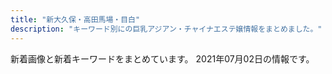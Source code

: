 ```yaml
---
title: "新大久保・高田馬場・目白"
description: "キーワード別にの巨乳アジアン・チャイナエステ嬢情報をまとめました。"
---
```


新着画像と新着キーワードをまとめています。
2021年07月02日の情報です。

<DmmAffiliateIns />
<KeywordTable
  shops={
    [
    {
        "station": "JR\u9ad8\u7530\u99ac\u5834\u99c5\u65e9\u7a32\u7530\u53e3",
        "keywords": {
            "83": 3,
            "C": 18,
            "86": 3
        },
        "url": "http://familiar.ests.jp/",
        "name": "\u99ac\u5834one",
        "img_links": [
            "http://familiar.ests.jp/images/s_staff.png",
            "http://familiar.ests.jp/images/staff_bj4s.png",
            "http://familiar.ests.jp/images/s_service.png",
            "http://familiar.ests.jp/images/info.png",
            "http://familiar.ests.jp/images/s_link.png",
            "http://familiar.ests.jp/photos/sites/33/2020/10/2020101409554799.jpg",
            "http://familiar.ests.jp/photos/sites/33/2019/07/2019073009094778.jpg",
            "http://familiar.ests.jp/images/staff_bj1s.png",
            "http://familiar.ests.jp/images/news.png",
            "http://familiar.ests.jp/photos/sites/33/2019/09/2019092718570723.jpg",
            "http://familiar.ests.jp/images/service.jpg",
            "http://familiar.ests.jp/photos/sites/33/2020/10/2020101901153954.jpg",
            "http://familiar.ests.jp/photos/sites/33/2019/09/2019092318545965.jpg",
            "http://familiar.ests.jp/images/top.jpg",
            "http://familiar.ests.jp/images/nei_bj1.png",
            "http://familiar.ests.jp/images/bian.jpg",
            "http://familiar.ests.jp/photos/sites/33/2019/09/2019092718554568.jpg",
            "http://familiar.ests.jp/images/mobile.jpg",
            "http://familiar.ests.jp/images/acc.png"
        ]
    },
    {
        "keywords": {
            "C": 4
        },
        "img_links": [
            "http://www.enchuen.com/images/top_slider6.jpg",
            "http://www.enchuen.com/images/ins_header.png",
            "http://www.enchuen.com/images/img_service02.png",
            "http://www.enchuen.com/images/interior04.jpg",
            "http://www.enchuen.com/images/therapist_yona_s.jpg",
            "http://www.enchuen.com/images/btn_gnavi02_no.png",
            "http://www.enchuen.com/images/img_service01.png",
            "http://www.enchuen.com/images/interior03.jpg",
            "http://www.enchuen.com/images/therapist_noa_s.jpg",
            "http://www.enchuen.com/images/icon_chi.png",
            "http://www.enchuen.com/images/top_slider1.jpg",
            "http://www.enchuen.com/images/top_slider3.jpg",
            "http://www.enchuen.com/images/h2_linkban.png",
            "http://www.enchuen.com/images/top_slider5.jpg",
            "http://www.enchuen.com/images/btn_gnavi01_no.png",
            "http://www.enchuen.com/images/tel_header.png",
            "http://www.enchuen.com/images/h2_servicecontents.png",
            "http://www.enchuen.com/images/btn_gnavi03_no.png",
            "http://www.enchuen.com/images/therapist_noa.jpg",
            "http://www.enchuen.com/images/h2_information.png",
            "http://www.enchuen.com/images/ins_footer.png",
            "http://www.enchuen.com/images/tw_footer.png",
            "http://www.enchuen.com/images/h2_twitter.png",
            "http://www.enchuen.com/images/interior01_s.jpg",
            "http://www.enchuen.com/images/btn_gnavi04_no.png",
            "http://www.enchuen.com/images/top_slider2.jpg",
            "http://www.enchuen.com/images/h2_alltherapist.png",
            "http://www.enchuen.com/images/btn_gnavi05_no.png",
            "http://www.enchuen.com/images/h2_alliancegide2.png",
            "http://www.enchuen.com/images/btn_gnavi06_no.png",
            "http://www.enchuen.com/images/img_slider02.png",
            "http://www.enchuen.com/images/img_slider03.png",
            "http://www.enchuen.com/images/img_service03.png",
            "http://www.enchuen.com/images/h2_alliancegide.png",
            "http://www.enchuen.com/images/img_service05.png",
            "http://www.enchuen.com/images/mail_header.png",
            "http://www.enchuen.com/images/a_qa.png",
            "http://www.enchuen.com/images/interior04_s.jpg",
            "http://www.enchuen.com/images/img_service07.png",
            "http://www.enchuen.com/images/img_comimgsoon.jpg",
            "http://www.enchuen.com/images/img_slider01.png",
            "http://www.enchuen.com/images/q_qa.png",
            "http://www.enchuen.com/images/pagetop.png",
            "http://www.enchuen.com/images/h2_instagam.png",
            "http://www.enchuen.com/images/mess_footer.png",
            "http://www.enchuen.com/images/top_slider4.jpg",
            "http://www.enchuen.com/images/interior02_s.jpg",
            "http://www.enchuen.com/images/therapist_yume_s.jpg",
            "http://www.enchuen.com/images/therapist_kaori.jpg",
            "http://www.enchuen.com/images/h2_qa.png",
            "http://www.enchuen.com/images/img_service04.png",
            "http://www.enchuen.com/images/therapist_yona.jpg",
            "http://www.enchuen.com/images/h2_contact.png",
            "http://www.enchuen.com/images/ban-tel.png",
            "http://www.enchuen.com/images/therapist_yume.jpg",
            "http://www.enchuen.com/images/interior03_s.jpg",
            "http://www.enchuen.com/images/tw_header.png",
            "http://www.enchuen.com/images/therapist_kaori_s.jpg",
            "http://www.enchuen.com/images/h2_link01.png",
            "http://www.enchuen.com/images/interior02.jpg",
            "http://www.enchuen.com/images/img_service06.png",
            "http://www.enchuen.com/images/icon_eng.png",
            "http://www.enchuen.com/images/img_aromaoil.png",
            "http://www.enchuen.com/images/interior01.jpg"
        ],
        "url": "http://www.enchuen.com/",
        "name": "\u7e01\u4e2d\u7e01\uff5e\u3048\u3093\u3061\u3085\u3046\u3048\u3093\uff5e",
        "station": "JR\u65b0\u5927\u4e45\u4fdd\u99c5"
    },
    {
        "keywords": {
            "E": 5,
            "C": 40
        },
        "station": "JR\u5927\u4e45\u4fdd\u99c5\u5317\u53e3",
        "img_links": [
            "https://est-hana.com/img/girl/pickup/topgirl20141227182718.png",
            "https://est-hana.com/img/girl/main/s75_1.jpg",
            "https://est-hana.com/img/girl/pickup/pickup20190118192257.jpg",
            "https://est-hana.com/img/girl/main/smain1871110bf62c88dcefca310cdc127f9b11f2.jpg",
            "https://est-hana.com/img/girl/main/smain1991a8b144d9cbd006fc9dffdf23ad77de07.jpg",
            "https://est-hana.com/img/girl/pickup/pickup20190528135649.jpg",
            "https://est-hana.com/img/material/systme_t2.png",
            "https://est-hana.com/img/material/returnbtn.png",
            "https://est-hana.com/img/girl/thumb/s88_1.jpg",
            "https://est-hana.com/img/material/top_t2.png",
            "https://est-hana.com/img/girl/thumb/smain1871110bf62c88dcefca310cdc127f9b11f2.jpg",
            "https://est-hana.com/img/girl/pickup/pickup20181218104555.jpg",
            "https://est-hana.com/img/girl/pickup/pickup20190121202926.jpg",
            "https://est-hana.com/img/girl/pickup/pickup20141227182613.jpeg",
            "https://est-hana.com/img/girl/thumb/s173_1.jpg",
            "https://est-hana.com/img/material/photorenew2rev1.jpg",
            "https://est-hana.com/img/material/detailwaku.png",
            "https://est-hana.com/img/material/massap7.jpg",
            "https://est-hana.com/img/girl/main/smain184149673a0eecbfdaab27d1a016ce6f4281.jpg",
            "https://est-hana.com/img/material/sframe2014.png",
            "https://est-hana.com/img/girl/list/slist187110f9d5212fd19d8b8410ec6bff294e6.jpg",
            "https://est-hana.com/img/material/sys_etc.png",
            "https://est-hana.com/img/girl/list/s173_list.jpg",
            "https://est-hana.com/img/whatnew/20200401_mask.jpg",
            "https://est-hana.com/img/material/photorenew3.jpg",
            "https://est-hana.com/img/girl/list/slist110d5ce8a5906e2cdaf90af47c9395e0dff.jpg",
            "https://est-hana.com/img/girl/thumb/smain83165230fc40840a020ba3ed47600db4b4a.jpg",
            "https://est-hana.com/img/girl/list/s139_face.jpg",
            "https://est-hana.com/img/girl/thumb/smain184249673a0eecbfdaab27d1a016ce6f4281.jpg",
            "https://est-hana.com/img/girl/list/s139_list.jpg",
            "https://est-hana.com/img/girl/pickup/pickup20191214162524.jpg",
            "https://est-hana.com/img/girl/thumb/s77_2.jpg",
            "https://est-hana.com/img/material/hosi4.png",
            "https://est-hana.com/img/girl/list/slist2012ba9beda1a19f1ba57dcc87485d57321.jpg",
            "https://est-hana.com/img/material/top_t3.png",
            "https://est-hana.com/img/girl/thumb/smain1911ec56c0d5cc68365ea11e2e52a40272d8.jpg",
            "https://est-hana.com/img/girl/list/sface191ec56c0d5cc68365ea11e2e52a40272d8.jpg",
            "https://est-hana.com/img/material/systme_t1.png",
            "https://est-hana.com/img/material/hosi5.png",
            "https://est-hana.com/img/girl/thumb/smain1902e7f2a11706f93c08ab1eb76c57c0a501.jpg",
            "https://est-hana.com/img/girl/main/s139_1.jpg",
            "https://est-hana.com/img/girl/list/slist19053cc33bb85f739f63e84c2ae2c41c2eb.jpg",
            "https://est-hana.com/img/girl/list/slist8365230fc40840a020ba3ed47600db4b4a.jpg",
            "https://est-hana.com/img/girl/main/smain1901e7f2a11706f93c08ab1eb76c57c0a501.jpg",
            "https://est-hana.com/img/material/massap4.jpg",
            "https://est-hana.com/img/girl/list/sface201dc74ab8dea78d771771d5fda7bccc989.jpg",
            "https://est-hana.com/img/girl/thumb/s139_1.jpg",
            "https://est-hana.com/img/whatnew/20200304.jpg",
            "https://est-hana.com/img/girl/main/s77_1.jpg",
            "https://est-hana.com/img/girl/list/s173_face.jpg",
            "https://est-hana.com/img/material/massap2.jpg",
            "https://est-hana.com/img/girl/pickup/topgirl20140502225842.png",
            "https://est-hana.com/img/girl/pickup/topgirl20190528141109.png",
            "https://est-hana.com/img/material/photorenew1.jpg",
            "https://est-hana.com/img/girl/pickup/topgirl20180308214256.png",
            "https://est-hana.com/img/material/sys_course3_rev1.png",
            "https://est-hana.com/img/girl/pickup/pickup20190227121102.jpg",
            "https://est-hana.com/img/material/infopanel.png",
            "https://est-hana.com/img/girl/thumb/smain197153ce52e0264e81a8a42e5d3c84dd833e.jpg",
            "https://est-hana.com/img/girl/pickup/pickup20191208191053.jpg",
            "https://est-hana.com/img/girl/thumb/smain1913da4fa2da2e801312734721e1a44d8e19.jpg",
            "https://est-hana.com/img/girl/list/sface190e7f2a11706f93c08ab1eb76c57c0a501.jpg",
            "https://est-hana.com/img/girl/list/s75_face.jpg",
            "https://est-hana.com/img/girl/list/slist18449673a0eecbfdaab27d1a016ce6f4281.jpg",
            "https://est-hana.com/img/girl/thumb/smain1991a8b144d9cbd006fc9dffdf23ad77de07.jpg",
            "https://est-hana.com/img/material/top_t5.png",
            "https://est-hana.com/img/material/month.png",
            "https://est-hana.com/img/girl/thumb/s77_3.jpg",
            "https://est-hana.com/img/material/d2.png",
            "https://est-hana.com/img/material/top_t4.png",
            "https://est-hana.com/img/girl/thumb/s180_1.jpg",
            "https://est-hana.com/img/material/m7.png",
            "https://est-hana.com/img/material/massap6.jpg",
            "https://est-hana.com/img/material/sys_course2_rev2.png",
            "https://est-hana.com/img/material/sys_option.png",
            "https://est-hana.com/img/girl/list/sface189e9ae2d8752cd8b9474ebd62df9909f9b.jpg",
            "https://est-hana.com/img/girl/list/sface199a8b144d9cbd006fc9dffdf23ad77de07.jpg",
            "https://est-hana.com/img/girl/main/s180_1.jpg",
            "https://est-hana.com/img/material/sys_course1_rev2.png",
            "https://est-hana.com/img/girl/thumb/smain18725b09cd881b1f036f9f4970616c10b474.jpg",
            "https://est-hana.com/img/girl/list/s75_list.jpg",
            "https://est-hana.com/img/girl/pickup/pickup20180526173711.jpg",
            "https://est-hana.com/img/girl/list/s88_face.jpg",
            "https://est-hana.com/img/girl/main/s86_1.jpg",
            "https://est-hana.com/img/girl/list/s163_face.jpg",
            "https://est-hana.com/img/girl/pickup/topgirl20140510202547.png",
            "https://est-hana.com/img/material/staffdetail_t1.png",
            "https://est-hana.com/img/girl/thumb/smain1901e7f2a11706f93c08ab1eb76c57c0a501.jpg",
            "https://est-hana.com/img/girl/main/s88_1.jpg",
            "https://est-hana.com/img/girl/main/smain1931e3a7504f14e2050f14cb6782d72bb46c.jpg",
            "https://est-hana.com/img/girl/list/s163_list.jpg",
            "https://est-hana.com/img/girl/pickup/pickup20190118192153.jpg",
            "https://est-hana.com/img/material/gm5_rollout.png",
            "https://est-hana.com/img/girl/list/s180_face.jpg",
            "https://est-hana.com/img/girl/main/smain197153ce52e0264e81a8a42e5d3c84dd833e.jpg",
            "https://est-hana.com/img/girl/list/slist189e9ae2d8752cd8b9474ebd62df9909f9b.jpg",
            "https://est-hana.com/img/girl/list/s86_list.jpg",
            "https://est-hana.com/img/material/gm4_rollout.png",
            "https://est-hana.com/img/material/massap3.jpg",
            "https://est-hana.com/img/girl/thumb/smain184149673a0eecbfdaab27d1a016ce6f4281.jpg",
            "https://est-hana.com/img/girl/main/smain1911ec56c0d5cc68365ea11e2e52a40272d8.jpg",
            "https://est-hana.com/img/material/photorenew5.jpg",
            "https://est-hana.com/img/girl/pickup/pickup20180830201105.jpg",
            "https://est-hana.com/img/material/gm1_rollout.png",
            "https://est-hana.com/img/girl/list/sface19753ce52e0264e81a8a42e5d3c84dd833e.jpg",
            "https://est-hana.com/img/girl/thumb/smain1931e3a7504f14e2050f14cb6782d72bb46c.jpg",
            "https://est-hana.com/img/material/staff_t1rev1.png",
            "https://est-hana.com/img/material/click_tel_btn.png",
            "https://est-hana.com/img/girl/main/smain83165230fc40840a020ba3ed47600db4b4a.jpg",
            "https://est-hana.com/img/girl/thumb/s173_2.jpg",
            "https://est-hana.com/img/material/accsess_picter2.jpg",
            "https://est-hana.com/img/girl/main/smain1891e9ae2d8752cd8b9474ebd62df9909f9b.jpg",
            "https://est-hana.com/img/camp/camp20210701.png",
            "https://est-hana.com/img/girl/list/sface110404ef9fc79e2a0a04d64b621c22a0c77.jpg",
            "https://est-hana.com/img/girl/thumb/smain19725e2ed7efe2de621955e09d12295a13ee.jpg",
            "https://est-hana.com/img/girl/main/s173_1.jpg",
            "https://est-hana.com/img/girl/thumb/s75_1.jpg",
            "https://est-hana.com/img/girl/list/slist19753ce52e0264e81a8a42e5d3c84dd833e.jpg",
            "https://est-hana.com/img/girl/list/sface18449673a0eecbfdaab27d1a016ce6f4281.jpg",
            "https://est-hana.com/img/girl/list/sface193e3a7504f14e2050f14cb6782d72bb46c.jpg",
            "https://est-hana.com/img/girl/thumb/smain1891e9ae2d8752cd8b9474ebd62df9909f9b.jpg",
            "https://est-hana.com/img/material/age.png",
            "https://est-hana.com/img/girl/list/sface187386757ea62d773ca58e2457fc23b8e13.jpg",
            "https://est-hana.com/img/girl/list/sface8365230fc40840a020ba3ed47600db4b4a.jpg",
            "https://est-hana.com/img/girl/thumb/smain193281777917c863b2cd265723b9cb5a3c32.jpg",
            "https://est-hana.com/img/girl/list/s180_list.jpg",
            "https://est-hana.com/img/material/staff_t1.png",
            "https://est-hana.com/img/girl/list/s77_face.jpg",
            "https://est-hana.com/img/girl/list/slist191ec56c0d5cc68365ea11e2e52a40272d8.jpg",
            "https://est-hana.com/img/material/top_twitter.png",
            "https://est-hana.com/img/whatnew/20200401min60.jpg",
            "https://est-hana.com/img/girl/list/slist193a69a1a063a3159e298d18b691542266d.jpg",
            "https://est-hana.com/img/girl/pickup/topgirl20180908131653.png",
            "https://est-hana.com/img/girl/thumb/s86_1.jpg",
            "https://est-hana.com/img/girl/list/s86_face.jpg",
            "https://est-hana.com/img/girl/list/s77_list.jpg",
            "https://est-hana.com/img/material/gm2_rollout.png",
            "https://est-hana.com/img/material/top_t2_img_rev2.jpg",
            "https://est-hana.com/img/material/line1.png",
            "https://est-hana.com/img/material/gm3_rollout.png",
            "https://est-hana.com/img/material/massap1.jpg",
            "https://est-hana.com/img/material/day.png",
            "https://est-hana.com/img/material/massap5.jpg",
            "https://est-hana.com/img/girl/thumb/smain83265230fc40840a020ba3ed47600db4b4a.jpg",
            "https://est-hana.com/img/material/photorenew4.jpg",
            "https://est-hana.com/img/material/topflashimg1.jpg",
            "https://est-hana.com/img/girl/list/slist199a8b144d9cbd006fc9dffdf23ad77de07.jpg",
            "https://est-hana.com/img/girl/pickup/topgirl20161016054301.png",
            "https://est-hana.com/img/girl/thumb/s77_1.jpg",
            "https://est-hana.com/img/whatnew/hana20210701.png",
            "https://est-hana.com/img/material/w5.png",
            "https://est-hana.com/img/material/gm6_rollout.png",
            "https://est-hana.com/img/girl/list/s88_list.jpg",
            "https://est-hana.com/img/material/massa_t1.png",
            "https://est-hana.com/img/material/top_t6.png",
            "https://est-hana.com/img/girl/pickup/topgirl20180526173824.png",
            "https://est-hana.com/img/material/accsess_station.png",
            "https://est-hana.com/img/girl/thumb/smain1912da4fa2da2e801312734721e1a44d8e19.jpg"
        ],
        "name": "\u82b1",
        "url": "https://est-hana.com/"
    },
    {
        "name": "NEW ONLY ONE",
        "img_links": [
            "http://www.aromaonly1.com/images/service_11.jpg",
            "http://www.aromaonly1.com/images/index_02.jpg",
            "http://www.aromaonly1.com/images/index_08.jpg",
            "http://www.aromaonly1.com/images/index_14.jpg",
            "http://www.aromaonly1.com/uploads/3e6ede4dd71b9611bfc0fc01fff82057.jpg",
            "http://www.aromaonly1.com/images/index_21.jpg",
            "http://www.aromaonly1.com/images/index_03.jpg",
            "http://www.aromaonly1.com/images/service_10.jpg",
            "http://www.aromaonly1.com/uploads/8e9e8b4d89b256773f17dff61368328c.jpg",
            "http://www.aromaonly1.com/images/aromaonly1_468x60.png",
            "http://www.aromaonly1.com/uploads/c24b4a66b959c50d941c227e2167e47a.jpg",
            "http://www.aromaonly1.com/images/fanhui.png",
            "http://www.aromaonly1.com/images/index_04.jpg",
            "http://www.aromaonly1.com/uploads/015cba9c432d730d26583fe998534fa6.jpg",
            "http://www.aromaonly1.com/uploads/0d74a4af5e268e3562daa56048c13906.jpg",
            "http://www.aromaonly1.com/uploads/18799c1985ca7d1cd026808323ec51c2.jpg",
            "http://www.aromaonly1.com/images/girls_10.jpg",
            "http://www.aromaonly1.com/images/index_19.jpg",
            "http://www.aromaonly1.com/uploads/e01fa669285bc99ba782abfd90a08bb2.jpg",
            "http://www.aromaonly1.com/images/index_12.jpg",
            "http://www.aromaonly1.com/images/index_20.jpg",
            "http://www.aromaonly1.com/images/index_06.jpg",
            "http://www.aromaonly1.com/images/index_07.jpg",
            "http://www.aromaonly1.com/images/index_01.jpg",
            "http://www.aromaonly1.com/uploads/39a20c0f1405de5aa73fad53492e41be.jpg",
            "http://www.aromaonly1.com/images/index_18.jpg",
            "http://www.aromaonly1.com/images/index_05.jpg",
            "http://www.aromaonly1.com/uploads/ac75f516de3602f2ed5de1d9e2383a35.jpg",
            "http://www.aromaonly1.com/uploads/56e94a67d1aa4ea89d5f2064a387ab96.jpg",
            "http://www.aromaonly1.com/images/index_15.jpg",
            "http://www.aromaonly1.com/images/index_11.jpg",
            "http://www.aromaonly1.com/images/index_16.jpg",
            "http://www.aromaonly1.com/uploads/2f5941103973429d3981087968a845a3.jpg",
            "http://www.aromaonly1.com/uploads/5f4083d49285cbe64774b1bd70e86150.jpg",
            "http://www.aromaonly1.com/uploads/b43afdf6c0db7020b472f89b05664984.jpg",
            "http://www.aromaonly1.com/images/index_17.jpg",
            "http://www.aromaonly1.com/my_work/images/pic1.png",
            "http://www.aromaonly1.com/images/link_10.jpg",
            "http://www.aromaonly1.com/uploads/66dc68de1f9c001b6f15d52303314efc.jpg",
            "http://www.aromaonly1.com/images/interior_10.jpg"
        ],
        "station": "JR\u9ad8\u7530\u99ac\u5834\u99c5",
        "url": "http://www.aromaonly1.com/",
        "keywords": {
            "E": 2,
            "88": 3,
            "86": 4,
            "C": 3,
            "D": 2
        }
    },
    {
        "keywords": {
            "C": 39
        },
        "name": "Lovely Heart",
        "url": "http://aes-salon.com/",
        "img_links": [
            "http://aes-salon.com/pic/head.jpg",
            "http://aes-salon.com/scdl/staff/10561mb.jpg",
            "http://aes-salon.com/scdl/staff/10501mb.jpg",
            "http://aes-salon.com/scdl/staff/10571mb.jpg",
            "http://aes-salon.com/scdl/staff/10461.jpg",
            "http://aes-salon.com/scdl/staff/10411.jpg",
            "http://aes-salon.com/scdl/staff/10341.jpg",
            "http://aes-salon.com/scdl/staff/10691.jpg",
            "http://aes-salon.com/scdl/staff/10341mb.jpg",
            "http://aes-salon.com/img/ttl_bekan.jpg",
            "http://aes-salon.com/scdl/staff/10694.jpg",
            "http://aes-salon.com/scdl/staff/10711mb.jpg",
            "http://aes-salon.com/scdl/staff/10651.jpg",
            "http://aes-salon.com/img/access/roaddm.png",
            "http://aes-salon.com/img/ttl_att.png",
            "http://aes-salon.com/scdl/staff/10081mb.jpg",
            "http://aes-salon.com/scdl/staff/10342.jpg",
            "http://aes-salon.com/img/system/campaign.jpg",
            "http://aes-salon.com/scdl/staff/10472.jpg",
            "http://aes-salon.com/scdl/staff/10083.jpg",
            "http://aes-salon.com/scdl/staff/10731mb.jpg",
            "http://aes-salon.com/scdl/staff/10641.jpg",
            "http://aes-salon.com/scdl/staff/10292.jpg",
            "http://aes-salon.com/scdl/staff/10562.jpg",
            "http://aes-salon.com/scdl/staff/10691mb.jpg",
            "http://aes-salon.com/scdl/staff/10441.jpg",
            "http://aes-salon.com/scdl/staff/10091mb.jpg",
            "http://aes-salon.com/scdl/staff/10561.jpg",
            "http://aes-salon.com/scdl/staff/10741mb.jpg",
            "http://aes-salon.com/img/ttl_mobile.jpg",
            "http://aes-salon.com/img/access/road3.jpg",
            "http://aes-salon.com/scdl/staff/10701mb.jpg",
            "http://aes-salon.com/scdl/staff/10661.jpg",
            "http://aes-salon.com/scdl/staff/10621.jpg",
            "http://aes-salon.com/scdl/staff/10631mb.jpg",
            "http://aes-salon.com/scdl/staff/10081.jpg",
            "http://aes-salon.com/img/ttl_attbnr.jpg",
            "http://aes-salon.com/scdl/staff/10502.jpg",
            "http://aes-salon.com/scdl/staff/10741.jpg",
            "http://aes-salon.com/scdl/staff/10711.jpg",
            "http://aes-salon.com/scdl/staff/10621mb.jpg",
            "http://aes-salon.com/scdl/staff/10591mb.jpg",
            "http://aes-salon.com/scdl/staff/10412.jpg",
            "http://aes-salon.com/scdl/staff/10091.jpg",
            "http://aes-salon.com/img/access/road2.jpg",
            "http://aes-salon.com/scdl/staff/10291.jpg",
            "http://aes-salon.com/scdl/staff/10641mb.jpg",
            "http://aes-salon.com/scdl/staff/10671.jpg",
            "http://aes-salon.com/scdl/staff/10351mb.jpg",
            "http://aes-salon.com/pic/top2.jpg",
            "http://aes-salon.com/scdl/staff/10592.jpg",
            "http://aes-salon.com/scdl/staff/10511.jpg",
            "http://aes-salon.com/scdl/staff/10661mb.jpg",
            "http://aes-salon.com/scdl/staff/10701.jpg",
            "http://aes-salon.com/scdl/staff/10121mb.jpg",
            "http://aes-salon.com/scdl/staff/10571.jpg",
            "http://aes-salon.com/img/ttl_staff.png",
            "http://aes-salon.com/img/ttl_sister.png",
            "http://aes-salon.com/scdl/staff/10291mb.jpg",
            "http://aes-salon.com/scdl/staff/10631.jpg",
            "http://aes-salon.com/scdl/staff/10501.jpg",
            "http://aes-salon.com/scdl/staff/10471mb.jpg",
            "http://aes-salon.com/scdl/staff/10082.jpg",
            "http://aes-salon.com/scdl/staff/10471.jpg",
            "http://aes-salon.com/scdl/staff/10731.jpg",
            "http://aes-salon.com/scdl/staff/10692.jpg",
            "http://aes-salon.com/scdl/staff/10563.jpg",
            "http://aes-salon.com/scdl/staff/10461mb.jpg",
            "http://aes-salon.com/scdl/staff/10121.jpg",
            "http://aes-salon.com/img/ttl_nouka.jpg",
            "http://aes-salon.com/scdl/staff/10411mb.jpg",
            "http://aes-salon.com/scdl/staff/10122.jpg",
            "http://aes-salon.com/pic/top1.jpg",
            "http://aes-salon.com/scdl/staff/10441mb.jpg",
            "http://aes-salon.com/scdl/staff/10591.jpg",
            "http://aes-salon.com/scdl/staff/10601.jpg",
            "http://aes-salon.com/scdl/staff/10351.jpg",
            "http://aes-salon.com/scdl/staff/10462.jpg",
            "http://aes-salon.com/scdl/staff/10601mb.jpg",
            "http://aes-salon.com/scdl/staff/10671mb.jpg",
            "http://aes-salon.com/scdl/staff/10693.jpg",
            "http://aes-salon.com/scdl/staff/10511mb.jpg",
            "http://aes-salon.com/scdl/staff/10651mb.jpg",
            "http://aes-salon.com/img/access/road4.jpg",
            "http://aes-salon.com/img/access/road1.jpg",
            "http://aes-salon.com/scdl/staff/10721.jpg",
            "http://aes-salon.com/scdl/staff/10092.jpg",
            "http://aes-salon.com/scdl/staff/10721mb.jpg",
            "http://aes-salon.com/scdl/staff/10602.jpg",
            "http://aes-salon.com/i/files/homeimg.jpg"
        ],
        "station": "JR\u5927\u4e45\u4fdd\u99c5\u5317\u53e3"
    },
    {
        "img_links": [],
        "url": "https://venus.tyo.ac/",
        "keywords": {},
        "station": "JR\u5927\u4e45\u4fdd\u99c5\u5357\u53e3",
        "name": "Venus -\u30f4\u30a3\u30fc\u30ca\u30b9-"
    },
    {
        "keywords": {
            "E": 1,
            "C": 21,
            "\u30bb\u30af\u30b7\u30fc": 1
        },
        "img_links": [
            "https://www.cocoro556.in/img/girl/main/smain16616b52cc464ee28ef5cf18bb2b1e5be8c2.jpg",
            "https://www.cocoro556.in/img/girl/list/slist146f806d031a1244ccfaa8b4d307f6ef6d7.jpg",
            "https://www.cocoro556.in/img/material/top_t1.png",
            "https://www.cocoro556.in/img/material/p2_t2_subt2.png",
            "https://www.cocoro556.in/img/material/gm5_rollout.png",
            "https://www.cocoro556.in/img/material/gm6_rollout.png",
            "https://www.cocoro556.in/img/girl/thumb/smain1671d805234c8fbb465b0ed26b0a1e25b455.jpg",
            "https://www.cocoro556.in/img/material/gm5_rollover.png",
            "https://www.cocoro556.in/img/material/top_t2.png",
            "https://www.cocoro556.in/img/material/p2_t2_subt4.png",
            "https://www.cocoro556.in/img/material/gm2_rollout.png",
            "https://www.cocoro556.in/img/material/top_t3.png",
            "https://www.cocoro556.in/img/girl/main/smain1421b75436b0012f83588e08b8d8eb48c8c2.jpg",
            "https://www.cocoro556.in/img/material/pageheaderimg4.jpg",
            "https://www.cocoro556.in/img/material/accminimgrev1.jpg",
            "https://www.cocoro556.in/img/material/photost7.png",
            "https://www.cocoro556.in/img/material/p3_1_t1.png",
            "https://www.cocoro556.in/img/girl/main/smain164135ee9e4407f412c3d2708030a189f1c0.jpg",
            "https://www.cocoro556.in/img/material/gm3_rollover.png",
            "https://www.cocoro556.in/img/material/photost6.png",
            "https://www.cocoro556.in/img/girl/list/slist12642f85375ac3eb532582567360874d2d6.jpg",
            "https://www.cocoro556.in/img/material/photost2rev1.png",
            "https://www.cocoro556.in/img/girl/thumb/smain16616b52cc464ee28ef5cf18bb2b1e5be8c2.jpg",
            "https://www.cocoro556.in/img/girl/list/slist149a7ba2e87eeed7d2ede49599bc2037647.jpg",
            "https://www.cocoro556.in/img/material/p2_t2_subt3.png",
            "https://www.cocoro556.in/img/girl/thumb/smain1493773ceed1a7cd35919e9c6866285fb943.jpg",
            "https://www.cocoro556.in/img/material/p2_t2_subt5.png",
            "https://www.cocoro556.in/img/material/gm1_rollover.png",
            "https://www.cocoro556.in/img/material/gm4_rollout.png",
            "https://www.cocoro556.in/img/material/top_t3_imgrev1.jpg",
            "https://www.cocoro556.in/img/girl/thumb/smain1443346e3df3ff1cef1386c89c6ba9e9f72e.jpg",
            "https://www.cocoro556.in/img/girl/main/smain1671d805234c8fbb465b0ed26b0a1e25b455.jpg",
            "https://www.cocoro556.in/img/material/gm2_rollover.png",
            "https://www.cocoro556.in/img/girl/thumb/smain1442346e3df3ff1cef1386c89c6ba9e9f72e.jpg",
            "https://www.cocoro556.in/img/material/ftel.png",
            "https://www.cocoro556.in/img/material/p6_t2.png",
            "https://www.cocoro556.in/img/girl/thumb/smain1543ab2e0ee9f9fde8103e9fe80e33b07761.jpg",
            "https://www.cocoro556.in/img/material/pageheaderimg1.jpg",
            "https://www.cocoro556.in/img/girl/list/slist142b75436b0012f83588e08b8d8eb48c8c2.jpg",
            "https://www.cocoro556.in/img/girl/thumb/smain1673d805234c8fbb465b0ed26b0a1e25b455.jpg",
            "https://www.cocoro556.in/img/girl/list/slist1666b52cc464ee28ef5cf18bb2b1e5be8c2.jpg",
            "https://www.cocoro556.in/img/camp/camp20210501premium.jpg",
            "https://www.cocoro556.in/img/material/p6_t3.png",
            "https://www.cocoro556.in/img/material/age_rollout.png",
            "https://www.cocoro556.in/img/material/p5_t1.png",
            "https://www.cocoro556.in/img/material/photost1.png",
            "https://www.cocoro556.in/img/material/p2_t2_sub_m1_3.png",
            "https://www.cocoro556.in/img/material/p2_t2.png",
            "https://www.cocoro556.in/img/material/p2_t2_subt5_m1.png",
            "https://www.cocoro556.in/img/girl/list/slist154a1f8e548a2959236fdd0e7abcde80ac7.jpg",
            "https://www.cocoro556.in/img/girl/list/slist144346e3df3ff1cef1386c89c6ba9e9f72e.jpg",
            "https://www.cocoro556.in/img/material/gm3_rollout.png",
            "https://www.cocoro556.in/img/girl/list/slist167f0b4414b94d2c934624a47b21815ef54.jpg",
            "https://www.cocoro556.in/img/material/photost4rev1.png",
            "https://www.cocoro556.in/img/girl/thumb/smain1462f806d031a1244ccfaa8b4d307f6ef6d7.jpg",
            "https://www.cocoro556.in/img/girl/thumb/smain164135ee9e4407f412c3d2708030a189f1c0.jpg",
            "https://www.cocoro556.in/img/girl/list/slist16435ee9e4407f412c3d2708030a189f1c0.jpg",
            "https://www.cocoro556.in/img/material/p2_t2_subt1.png",
            "https://www.cocoro556.in/img/girl/thumb/smain1541a1f8e548a2959236fdd0e7abcde80ac7.jpg",
            "https://www.cocoro556.in/img/material/photost3rev1.png",
            "https://www.cocoro556.in/img/girl/thumb/smain1672d805234c8fbb465b0ed26b0a1e25b455.jpg",
            "https://www.cocoro556.in/img/girl/main/smain126142f85375ac3eb532582567360874d2d6.jpg",
            "https://www.cocoro556.in/img/girl/main/smain1541a1f8e548a2959236fdd0e7abcde80ac7.jpg",
            "https://www.cocoro556.in/img/girl/main/smain1461f806d031a1244ccfaa8b4d307f6ef6d7.jpg",
            "https://www.cocoro556.in/img/material/gm1_rollout.png",
            "https://www.cocoro556.in/img/material/gm6_rollover.png",
            "https://www.cocoro556.in/img/material/pd_st3.png",
            "https://www.cocoro556.in/img/material/leftinfo.png",
            "https://www.cocoro556.in/img/material/p3_t1.png",
            "https://www.cocoro556.in/img/material/p2_t2_subt5_m2.png",
            "https://www.cocoro556.in/img/material/pageheaderimg2.jpg",
            "https://www.cocoro556.in/img/girl/thumb/smain1441346e3df3ff1cef1386c89c6ba9e9f72e.jpg",
            "https://www.cocoro556.in/img/girl/thumb/smain1491773ceed1a7cd35919e9c6866285fb943.jpg",
            "https://www.cocoro556.in/img/material/mobilesite.png",
            "https://www.cocoro556.in/img/girl/thumb/smain1542a1f8e548a2959236fdd0e7abcde80ac7.jpg",
            "https://www.cocoro556.in/img/girl/thumb/smain126242f85375ac3eb532582567360874d2d6.jpg",
            "https://www.cocoro556.in/img/material/top_t3_subt1.png",
            "https://www.cocoro556.in/img/girl/thumb/smain1421b75436b0012f83588e08b8d8eb48c8c2.jpg",
            "https://www.cocoro556.in/img/material/p2_t2_subt4_m1.png",
            "https://www.cocoro556.in/img/material/p6_t3_subt1.png",
            "https://www.cocoro556.in/img/girl/thumb/smain14634879628e490d1ecf1cd7a9d727569f95.jpg",
            "https://www.cocoro556.in/img/girl/thumb/smain16626b52cc464ee28ef5cf18bb2b1e5be8c2.jpg",
            "https://www.cocoro556.in/img/girl/thumb/smain126142f85375ac3eb532582567360874d2d6.jpg",
            "https://www.cocoro556.in/img/girl/main/smain1441346e3df3ff1cef1386c89c6ba9e9f72e.jpg",
            "https://www.cocoro556.in/img/material/pd_st2.png",
            "https://www.cocoro556.in/img/material/p6_t1.png",
            "https://www.cocoro556.in/img/material/pageheaderimg3.jpg",
            "https://www.cocoro556.in/img/material/pd_number.png",
            "https://www.cocoro556.in/img/girl/main/smain1491773ceed1a7cd35919e9c6866285fb943.jpg",
            "https://www.cocoro556.in/img/girl/thumb/smain16636b52cc464ee28ef5cf18bb2b1e5be8c2.jpg",
            "https://www.cocoro556.in/img/material/p2_t2_sub_m1_2.png",
            "https://www.cocoro556.in/img/material/top_t4.png",
            "https://www.cocoro556.in/img/girl/thumb/smain1422b75436b0012f83588e08b8d8eb48c8c2.jpg",
            "https://www.cocoro556.in/img/material/p2_t2_sub_m1_1.png",
            "https://www.cocoro556.in/img/camp/camp20210403short.jpg",
            "https://www.cocoro556.in/img/material/photost5.png",
            "https://www.cocoro556.in/img/girl/thumb/smain126332fd72809eba38056753c1720b05d8d5.jpg",
            "https://www.cocoro556.in/img/material/pd_st1.png",
            "https://www.cocoro556.in/img/girl/thumb/smain1423ae12bc52cc115b3190fbe6a84a8ffa74.jpg",
            "https://www.cocoro556.in/img/material/p6_t2_subt1.png",
            "https://www.cocoro556.in/img/camp/camp20210701.jpg",
            "https://www.cocoro556.in/img/girl/thumb/smain14922dea5bdda380e76839c012ab24bd9f82.jpg",
            "https://www.cocoro556.in/img/girl/thumb/smain1461f806d031a1244ccfaa8b4d307f6ef6d7.jpg"
        ],
        "name": "COCORO",
        "station": "JR\u5927\u4e45\u4fdd\u99c5\u5317\u53e3",
        "url": "https://www.cocoro556.in/"
    },
    {
        "station": "JR\u5927\u4e45\u4fdd\u99c5\u5317\u53e3",
        "keywords": {},
        "name": "Rabenda\u30fb\u30e9\u30d9\u30f3\u30c0\u30fc",
        "img_links": [],
        "url": "http://gogonoheya.ies.fun/"
    },
    {
        "keywords": {
            "C": 38
        },
        "img_links": [
            "http://aes-treat.com/scdl/staff/10861mb.jpg",
            "http://aes-treat.com/scdl/staff/10811mb.jpg",
            "http://aes-treat.com/scdl/staff/11101mb.jpg",
            "http://aes-treat.com/scdl/staff/10651mb.jpg",
            "http://aes-treat.com/scdl/staff/11081.jpg",
            "http://aes-treat.com/scdl/staff/10891mb.jpg",
            "http://aes-treat.com/scdl/staff/10971mb.jpg",
            "http://aes-treat.com/scdl/staff/11121.jpg",
            "http://aes-treat.com/scdl/staff/11111.jpg",
            "http://aes-treat.com/img/ttl_sister.png",
            "http://aes-treat.com/i/files/homeimg.jpg",
            "http://aes-treat.com/scdl/staff/11051mb.jpg",
            "http://aes-treat.com/scdl/staff/11101.jpg",
            "http://aes-treat.com/scdl/staff/11121mb.jpg",
            "http://aes-treat.com/scdl/staff/11161.jpg",
            "http://aes-treat.com/scdl/staff/10171.jpg",
            "http://aes-treat.com/pic/top2.jpg",
            "http://aes-treat.com/scdl/staff/10681.jpg",
            "http://aes-treat.com/img/ttl_nouka.jpg",
            "http://aes-treat.com/scdl/staff/11231.jpg",
            "http://aes-treat.com/scdl/staff/10721.jpg",
            "http://aes-treat.com/scdl/staff/11041mb.jpg",
            "http://aes-treat.com/scdl/staff/11162.jpg",
            "http://aes-treat.com/img/system/campaign.jpg",
            "http://aes-treat.com/scdl/staff/10681mb.jpg",
            "http://aes-treat.com/scdl/staff/10651.jpg",
            "http://aes-treat.com/scdl/staff/10842.jpg",
            "http://aes-treat.com/img/ttl_staff.png",
            "http://aes-treat.com/scdl/staff/11211.jpg",
            "http://aes-treat.com/scdl/staff/10902.jpg",
            "http://aes-treat.com/scdl/staff/11131.jpg",
            "http://aes-treat.com/scdl/staff/11091.jpg",
            "http://aes-treat.com/scdl/staff/10941.jpg",
            "http://aes-treat.com/pic/top1.jpg",
            "http://aes-treat.com/scdl/staff/11231mb.jpg",
            "http://aes-treat.com/scdl/staff/10771mb.jpg",
            "http://aes-treat.com/scdl/staff/11151mb.jpg",
            "http://aes-treat.com/scdl/staff/11041.jpg",
            "http://aes-treat.com/scdl/staff/10811.jpg",
            "http://aes-treat.com/scdl/staff/10771.jpg",
            "http://aes-treat.com/scdl/staff/11091mb.jpg",
            "http://aes-treat.com/scdl/staff/11131mb.jpg",
            "http://aes-treat.com/scdl/staff/10861.jpg",
            "http://aes-treat.com/scdl/staff/10891.jpg",
            "http://aes-treat.com/scdl/staff/10721mb.jpg",
            "http://aes-treat.com/img/ttl_att.png",
            "http://aes-treat.com/scdl/staff/11151.jpg",
            "http://aes-treat.com/scdl/staff/10981mb.jpg",
            "http://aes-treat.com/scdl/staff/10841mb.jpg",
            "http://aes-treat.com/scdl/staff/10972.jpg",
            "http://aes-treat.com/scdl/staff/10941mb.jpg",
            "http://aes-treat.com/scdl/staff/11191.jpg",
            "http://aes-treat.com/img/ttl_attbnr.jpg",
            "http://aes-treat.com/scdl/staff/11241mb.jpg",
            "http://aes-treat.com/img/ttl_mobile.jpg",
            "http://aes-treat.com/scdl/staff/10981.jpg",
            "http://aes-treat.com/scdl/staff/11111mb.jpg",
            "http://aes-treat.com/scdl/staff/11051.jpg",
            "http://aes-treat.com/pic/head.jpg",
            "http://aes-treat.com/scdl/staff/11081mb.jpg",
            "http://aes-treat.com/scdl/staff/11191mb.jpg",
            "http://aes-treat.com/scdl/staff/11161mb.jpg",
            "http://aes-treat.com/scdl/staff/11241.jpg",
            "http://aes-treat.com/scdl/staff/10171mb.jpg",
            "http://aes-treat.com/scdl/staff/10841.jpg",
            "http://aes-treat.com/scdl/staff/10901.jpg",
            "http://aes-treat.com/scdl/staff/10971.jpg",
            "http://aes-treat.com/scdl/staff/11211mb.jpg",
            "http://aes-treat.com/scdl/staff/10901mb.jpg"
        ],
        "name": "Lovely Heart \u5927\u4e45\u4fdd\u5225\u9928",
        "url": "http://aes-treat.com/",
        "station": "JR\u5927\u4e45\u4fdd\u99c5\u5317\u53e3"
    },
    {
        "station": "JR\u9ad8\u7530\u99ac\u5834\u99c5\u6771\u53e3",
        "img_links": [
            "http://esthe.top/images/an_1_05.jpg",
            "http://esthe.top/images/demo/slider/tooltips/slide4.png",
            "http://esthe.top/images/staff_images/staff_09b.jpg",
            "http://esthe.top/images/demo/slider/tooltips/slide3.png",
            "http://esthe.top/images/staff_images/staff_04b.jpg",
            "http://esthe.top/images/an_2_02.jpg",
            "http://esthe.top/images/index_02.jpg",
            "http://esthe.top/images/an_1_06.jpg",
            "http://esthe.top/images/QRcode.jpg",
            "http://esthe.top/images/room_images/gallery-02.jpg",
            "http://esthe.top/images/room_images/gallery-06.jpg",
            "http://esthe.top/images/an_2_06.jpg",
            "http://esthe.top/images/acs_ima/access-03.jpg",
            "http://esthe.top/images/an_2_03.jpg",
            "http://esthe.top/images/demo/slider/images/slide4.png",
            "http://esthe.top/images/Bottom_01.jpg",
            "http://esthe.top/images/acs_ima/access-01.jpg",
            "http://esthe.top/images/staff_images/staff_013a.jpg",
            "http://esthe.top/images/staff_images/staff_01a.jpg",
            "http://esthe.top/images/an_2_04.jpg",
            "http://esthe.top/images/demo/slider/tooltips/slide2.png",
            "http://esthe.top/images/demo/slider/images/slide1.png",
            "http://esthe.top/images/an_1_02.jpg",
            "http://esthe.top/images/room_images/gallery-05.jpg",
            "http://esthe.top/images/an_1_03.jpg",
            "http://esthe.top/images/demo/slider/images/slide2.png",
            "http://esthe.top/images/staff_images/staff_012a.jpg",
            "http://esthe.top/images/staff_images/staff_010a.jpg",
            "http://esthe.top/images/demo/slider/tooltips/slide1.png",
            "http://esthe.top/images/room_images/gallery-04.jpg",
            "http://esthe.top/images/an_2_07.jpg",
            "http://esthe.top/images/demo/slider/tooltips/slide5.png",
            "http://esthe.top/images/room_images/index-01.jpg",
            "http://esthe.top/images/an_1_04.jpg",
            "http://esthe.top/images/Bottom_02.jpg",
            "http://esthe.top/images/demo/slider/images/slide3.png",
            "http://esthe.top/images/staff_images/staff_01b.jpg",
            "http://esthe.top/images/room_images/gallery-03.jpg",
            "http://esthe.top/images/demo/slider/images/slide5.png",
            "http://esthe.top/images/acs_ima/access-04.jpg",
            "http://esthe.top/images/staff_images/staff_09a.jpg",
            "http://esthe.top/images/staff_images/staff_014a.jpg",
            "http://esthe.top/images/acs_ima/access-02.jpg",
            "http://esthe.top/images/staff_images/staff_04a.jpg",
            "http://esthe.top/images/staff_images/staff_07a.jpg",
            "http://esthe.top/images/an_1_07.jpg",
            "http://esthe.top/images/staff_images/staff_07b.jpg",
            "http://esthe.top/images/room_images/gallery-01.jpg",
            "http://esthe.top/images/staff_images/staff_010b.jpg",
            "http://esthe.top/images/an_2_05.jpg",
            "http://esthe.top/images/room_images/index-02.jpg"
        ],
        "name": "RAN\uff5e\u30e9\u30f3\uff5e",
        "url": "http://esthe.top/",
        "keywords": {}
    },
    {
        "img_links": [
            "http://www.e-candy.work/images/news.jpg",
            "http://www.e-candy.work/img/hana1.jpg",
            "http://www.e-candy.work/img/risa1.jpg",
            "http://www.e-candy.work/img/nana1.jpg",
            "http://www.e-candy.work/images/11.jpg",
            "http://www.e-candy.work/images/mobile.jpg",
            "http://www.e-candy.work/images/head.jpg",
            "http://www.e-candy.work/images/5.jpg",
            "http://www.e-candy.work/images/interior_t.png",
            "http://www.e-candy.work/img/yui1.jpg",
            "http://www.e-candy.work/images/s1.png",
            "http://www.e-candy.work/img/haruka1.jpg",
            "http://www.e-candy.work/images/info.png",
            "http://www.e-candy.work/img/ai1.jpg",
            "http://www.e-candy.work/img/aya1.jpg",
            "http://www.e-candy.work/images/int1.png",
            "http://www.e-candy.work/images/tel.jpg",
            "http://www.e-candy.work/img/mimi1.jpg",
            "http://www.e-candy.work/images/4.jpg",
            "http://www.e-candy.work/images/int2.png",
            "http://www.e-candy.work/images/1.jpg",
            "http://www.e-candy.work/images/8.jpg",
            "http://www.e-candy.work/images/6.jpg",
            "http://www.e-candy.work/images/9.jpg",
            "http://www.e-candy.work/images/sys3.png",
            "http://www.e-candy.work/images/newface.png",
            "http://www.e-candy.work/images/sys1.jpg",
            "http://www.e-candy.work/images/sys2.jpg",
            "http://www.e-candy.work/img/miki1.jpg",
            "http://www.e-candy.work/images/staff_t.png",
            "http://www.e-candy.work/images/7.jpg",
            "http://www.e-candy.work/img/rina1.jpg",
            "http://www.e-candy.work/images/3.jpg",
            "http://www.e-candy.work/images/12.jpg"
        ],
        "station": "\u65b0\u5927\u4e45\u4fdd\u99c5",
        "url": "http://www.e-candy.work/",
        "name": "Lui\uff5e\u30eb\u30a4\uff5e",
        "keywords": {}
    },
    {
        "name": "\u6625\u306e\u5922",
        "keywords": {},
        "station": "JR\u65b0\u5927\u4e45\u4fdd\u99c5",
        "img_links": [
            "http://www.harunoyume.com/images/covergirl.jpg",
            "http://www.harunoyume.com/images/campaign.jpg",
            "http://www.harunoyume.com/images/service-image.jpg",
            "http://www.harunoyume.com/images/discount.jpg"
        ],
        "url": "http://www.harunoyume.com/"
    },
    {
        "img_links": [
            "http://www.y-rlx.site/images/index_04.jpg",
            "http://www.y-rlx.site/girl/05.jpg",
            "http://www.y-rlx.site/images/index_19.jpg",
            "http://www.y-rlx.site/images/card.jpg",
            "http://www.y-rlx.site/images/index_15.jpg",
            "http://www.y-rlx.site/images/index_20.jpg",
            "http://www.y-rlx.site/images/index_18.jpg",
            "http://www.y-rlx.site/images/staff_09.jpg",
            "http://www.y-rlx.site/images/upload/thumb/8094444931bf183e.jpg",
            "http://www.y-rlx.site/images/index_08.jpg",
            "http://www.y-rlx.site/girl/03.jpg",
            "http://www.y-rlx.site/images/index_01.jpg",
            "http://www.y-rlx.site/images/info_09.jpg",
            "http://www.y-rlx.site/images/index_13.jpg",
            "http://y-rlx.site/images/index_04.jpg",
            "http://www.y-rlx.site/images/upload/thumb/296a422030195eea.jpg",
            "http://www.y-rlx.site/images/upload/thumb/d36e2b351f872c4a.jpg",
            "http://www.y-rlx.site/images/index_09.jpg",
            "http://www.y-rlx.site/images/info.jpg",
            "http://www.y-rlx.site/images/rec_09.jpg",
            "http://www.y-rlx.site/images/index_05.jpg",
            "http://www.y-rlx.site/images/index_11.jpg",
            "http://www.y-rlx.site/girl/02.jpg",
            "http://www.y-rlx.site/images/index_06.jpg",
            "http://www.y-rlx.site/images/index_03.jpg",
            "http://www.y-rlx.site/images/upload/thumb/e95087fc68743943.jpg",
            "http://www.y-rlx.site/images/index_07.jpg",
            "http://www.y-rlx.site/girl/04.jpg",
            "http://www.y-rlx.site/images/rec.jpg",
            "http://www.y-rlx.site/images/upload/thumb/014d074e9b93e9d3.jpg",
            "http://www.y-rlx.site/images/upload/thumb/22943222540dae02.jpg",
            "http://y-rlx.site/images/index_07.jpg",
            "http://www.y-rlx.site/images/upload/thumb/6f5c8adf73ecadc0.jpg",
            "http://www.y-rlx.site/images/index_02.jpg",
            "http://www.y-rlx.site/images/index_10.jpg",
            "http://www.y-rlx.site/girl/01.jpg",
            "http://www.y-rlx.site/images/upload/thumb/7555ce96672677f4.jpg"
        ],
        "station": "JR\u9ad8\u7530\u99ac\u5834\u99c5\u65e9\u7a32\u7530\u53e3",
        "keywords": {
            "87": 4,
            "D": 1,
            "89": 1,
            "C": 7,
            "88": 3
        },
        "name": "\u60a0\u30a8\u30b9\u30c6",
        "url": "http://www.y-rlx.site/"
    },
    {
        "img_links": [
            "http://p-aroma.work/staff/rina.jpg",
            "http://p-aroma.work/staff/kasumi.jpg",
            "http://p-aroma.work/images/mobile.jpg",
            "http://p-aroma.work/images/7.jpg",
            "http://p-aroma.work/img/mirai1.png",
            "http://p-aroma.work/img/ayaka1.png",
            "http://p-aroma.work/images/interior_t.png",
            "http://p-aroma.work/images/news.jpg",
            "http://p-aroma.work/images/3.jpg",
            "http://p-aroma.work/staff/mayu.jpg",
            "http://p-aroma.work/staff/ayaka.jpg",
            "http://p-aroma.work/images/2.jpg",
            "http://p-aroma.work/images/s2.jpg",
            "http://p-aroma.work/images/s1.jpg",
            "http://p-aroma.work/images/int2.png",
            "http://p-aroma.work/images/4.jpg",
            "http://p-aroma.work/images/1.jpg",
            "http://p-aroma.work/images/head.jpg",
            "http://p-aroma.work/img/haru1.png",
            "http://p-aroma.work/img/rina1.png",
            "http://p-aroma.work/img/mayu1.png",
            "http://p-aroma.work/staff/haru.jpg",
            "http://p-aroma.work/images/int1.png",
            "http://p-aroma.work/img/kasumi1.png",
            "http://p-aroma.work/images/sys.png",
            "http://p-aroma.work/images/tel.jpg",
            "http://p-aroma.work/images/s1.png",
            "http://p-aroma.work/images/staff_t.png",
            "http://p-aroma.work/staff/mirai.jpg",
            "http://p-aroma.work/images/6.jpg"
        ],
        "station": "JR\u5927\u4e45\u4fdd\u99c5\u5317\u53e3",
        "keywords": {},
        "name": "\u7652\u3057\u306e\u51fa\u4f1a\u3044",
        "url": "http://p-aroma.work/"
    },
    {
        "img_links": [
            "http://tkoi.work/sp/images/ac1.jpg",
            "http://tkoi.work/sp/images/newsb.png",
            "http://tkoi.work/images/sm.jpg",
            "http://tkoi.work/sp/images/tel.jpg",
            "http://tkoi.work/img/mika1.jpg",
            "http://tkoi.work/img/koko1.jpg",
            "http://tkoi.work/images/b1.jpg",
            "http://tkoi.work/images/b3.jpg",
            "http://tkoi.work/sp/images/staff_t.png",
            "http://tkoi.work/images/3.jpg",
            "http://tkoi.work/sp/images/int2.png",
            "http://tkoi.work/sp/images/rec2.png",
            "http://tkoi.work/sp/img/ai1.jpg",
            "http://tkoi.work/images/ta.jpg",
            "http://tkoi.work/sp/images/2.jpg",
            "http://tkoi.work/img/riri1.jpg",
            "http://tkoi.work/images/sys2.png",
            "http://tkoi.work/images/s1.png",
            "http://tkoi.work/images/int2.png",
            "http://tkoi.work/sp/img/mika1.jpg",
            "http://tkoi.work/images/main_footer.jpg",
            "http://tkoi.work/sp/images/sys.png",
            "http://tkoi.work/images/main_top.jpg",
            "http://tkoi.work/images/sys1.png",
            "http://tkoi.work/images/mobile.jpg",
            "http://tkoi.work/sp/images/footer.png",
            "http://tkoi.work/img/ai1.jpg",
            "http://tkoi.work/sp/img/koko1.jpg",
            "http://tkoi.work/sp/images/info_t.jpg",
            "http://tkoi.work/images/b2.jpg",
            "http://tkoi.work/images/2.jpg",
            "http://tkoi.work/sp/images/news.jpg",
            "http://tkoi.work/sp/images/info.png",
            "http://tkoi.work/sp/images/4.jpg",
            "http://tkoi.work/sp/images/head.jpg",
            "http://tkoi.work/sp/images/rec1.png",
            "http://tkoi.work/sp/images/ac2.png",
            "http://tkoi.work/sp/images/3.jpg",
            "http://tkoi.work/images/news.png",
            "http://tkoi.work/sp/menu/staff.jpg",
            "http://tkoi.work/images/int1.png",
            "http://tkoi.work/sp/images/interior_t.png",
            "http://tkoi.work/images/1.jpg",
            "http://tkoi.work/images/interior_t.jpg",
            "http://tkoi.work/sp/images/int1.png",
            "http://tkoi.work/sp/images/1.jpg",
            "http://tkoi.work/sp/img/riri1.jpg",
            "http://tkoi.work/images/head.jpg",
            "http://tkoi.work/sp/menu/top.jpg",
            "http://tkoi.work/images/4.jpg",
            "http://tkoi.work/images/staff_t.jpg"
        ],
        "keywords": {},
        "station": "JR\u9ad8\u7530\u99ac\u5834\u99c5\u65e9\u7a32\u7530\u53e3",
        "name": "\u604b",
        "url": "http://tkoi.work/"
    },
    {
        "url": "http://www.china-es.info/",
        "keywords": {},
        "img_links": [
            "http://www.china-es.info/images/int1.jpg",
            "http://www.china-es.info/images/int2.jpg",
            "http://www.china-es.info/images/sys3.jpg",
            "http://www.china-es.info/images/rec2.jpg",
            "http://www.china-es.info/img/nana2.jpg",
            "http://www.china-es.info/images/menu/staff.jpg",
            "http://www.china-es.info/images/top.jpg",
            "http://www.china-es.info/images/sys1.jpg",
            "http://www.china-es.info/images/news.jpg",
            "http://www.china-es.info/images/menu/interior.jpg",
            "http://www.china-es.info/images/head.jpg",
            "http://www.china-es.info/images/int4.jpg",
            "http://www.china-es.info/images/mobile.jpg",
            "http://www.china-es.info/images/interior_t.jpg",
            "http://www.china-es.info/images/sys2.jpg",
            "http://www.china-es.info/images/int3.jpg",
            "http://www.china-es.info/images/menu/top.jpg",
            "http://www.china-es.info/img/ringo1.jpg",
            "http://www.china-es.info/images/rec1.jpg",
            "http://www.china-es.info/images/staff_t.jpg",
            "http://www.china-es.info/img/hibiki1.jpg",
            "http://www.china-es.info/img/nana1.jpg"
        ],
        "name": "Honey At Home \u30cf\u30cb\u30fc\u30a2\u30c3\u30c8\u30db\u30fc\u30e0",
        "station": "JR\u9ad8\u7530\u99ac\u5834\u99c5\u65e9\u7a32\u7530\u53e3"
    },
    {
        "keywords": {},
        "station": "JR\u9ad8\u7530\u99ac\u5834\u99c5\u65e9\u7a32\u7530\u53e3",
        "img_links": [
            "http://massage-1.net/images/top/top_02.jpg",
            "http://massage-1.net/images/home/top.jpg",
            "http://massage-1.net/images/top/top_03.jpg",
            "http://massage-1.net/images/top/top_08.png",
            "http://massage-1.net/images/staff_image/staf_05a.jpg",
            "http://massage-1.net/images/page_top.png",
            "http://massage-1.net/images/top/top_06.jpg",
            "http://massage-1.net/images/top/top_01.jpg",
            "http://massage-1.net/images/top/top_04.jpg",
            "http://massage-1.net/images/top/top_05.jpg"
        ],
        "name": "\u697d\u5712",
        "url": "http://massage-1.net/"
    },
    {
        "station": "JR\u65b0\u5927\u4e45\u4fdd\u99c5",
        "keywords": {
            "83": 7,
            "85": 21,
            "D": 151,
            "86": 74,
            "E": 28,
            "C": 2,
            "87": 58,
            "88": 21
        },
        "img_links": [
            "http://familiar.tyo.cm/photos/sites/37/2019/03/2019032406115446.jpg",
            "http://familiar.tyo.cm/images/mobile.jpg",
            "http://familiar.tyo.cm/photos/sites/37/2019/12/2019120401354873.jpg",
            "http://familiar.tyo.cm/photos/sites/37/2019/03/2019032406115312.jpg",
            "http://familiar.tyo.cm/photos/sites/37/2019/06/2019062210030384.jpg",
            "http://familiar.tyo.cm/photos/sites/37/2019/10/2019102408541458.jpg",
            "http://familiar.tyo.cm/photos/sites/37/2019/10/2019100304481325.jpg",
            "http://familiar.tyo.cm/photos/sites/37/2019/06/2019061502562745.jpg",
            "http://familiar.tyo.cm/photos/sites/37/2019/11/2019110802115992.jpg",
            "http://familiar.tyo.cm/images/s_news.jpg",
            "http://familiar.tyo.cm/photos/sites/37/2019/10/2019102502193551.jpg",
            "http://familiar.tyo.cm/photos/sites/37/2021/05/2021052506592522.jpg",
            "http://familiar.tyo.cm/photos/sites/37/2019/03/2019031806471671.jpg",
            "http://familiar.tyo.cm/photos/sites/37/2019/10/2019102502193826.jpg",
            "http://familiar.tyo.cm/photos/sites/37/2019/06/2019061502562798.jpg",
            "http://familiar.tyo.cm/photos/sites/37/2019/03/2019032406115311.jpg",
            "http://familiar.tyo.cm/photos/sites/37/2019/03/2019032406115440.jpg",
            "http://familiar.tyo.cm/photos/sites/37/2019/09/2019090503385014.jpg",
            "http://familiar.tyo.cm/images/s_staff.jpg",
            "http://familiar.tyo.cm/photos/sites/37/2019/06/2019060406161857.jpg",
            "http://familiar.tyo.cm/photos/sites/37/2021/05/2021052506414738.jpg",
            "http://familiar.tyo.cm/photos/sites/37/2019/06/2019061502562797.jpg",
            "http://familiar.tyo.cm/photos/sites/37/2019/12/2019120502265383.jpg",
            "http://familiar.tyo.cm/photos/sites/37/2019/12/2019120401355046.jpg",
            "http://familiar.tyo.cm/images/s_link.jpg",
            "http://familiar.tyo.cm/photos/sites/37/2019/12/201912130833132.jpg",
            "http://familiar.tyo.cm/images/1.png",
            "http://familiar.tyo.cm/photos/sites/37/2019/03/2019032406115451.jpg",
            "http://familiar.tyo.cm/photos/sites/37/2018/12/2018121903022968.jpg",
            "http://familiar.tyo.cm/photos/sites/37/2018/12/2018121903013346.jpg",
            "http://familiar.tyo.cm/photos/sites/37/2019/06/2019060406241084.jpg",
            "http://familiar.tyo.cm/photos/sites/37/2019/09/201909270657496.jpg",
            "http://familiar.tyo.cm/photos/sites/37/2019/12/2019120502264671.jpg",
            "http://familiar.tyo.cm/photos/sites/37/2019/03/2019032406115598.jpg",
            "http://familiar.tyo.cm/images/top.png",
            "http://familiar.tyo.cm/images/tel.png",
            "http://familiar.tyo.cm/photos/sites/37/2019/12/2019120401354980.jpg",
            "http://familiar.tyo.cm/photos/sites/37/2019/11/2019112902341792.jpg",
            "http://familiar.tyo.cm/photos/sites/37/2019/03/2019032406115491.jpg",
            "http://familiar.tyo.cm/photos/sites/37/2019/06/201906040617136.jpg",
            "http://familiar.tyo.cm/photos/sites/37/2019/11/2019112002511160.jpg"
        ],
        "url": "http://familiar.tyo.cm/",
        "name": "Familiar\u30fb\u30d5\u30a1\u30df\u30ea\u30fc\u30a2"
    },
    {
        "station": "JR\u65b0\u5927\u4e45\u4fdd\u99c5",
        "url": "https://tsukinohana88.wixsite.com/index",
        "keywords": {},
        "img_links": [
            "https://static.wixstatic.com/media/80a184_6f8a99a76cfa4e8cb6871f8cdc4667f5~mv2.png",
            "https://static.wixstatic.com/media/80a184_d0c431a3436e444fbe13148d4f1d1722~mv2.png",
            "https://static.wixstatic.com/media/80a184_a8e12af9159e4af2bbd2cf724caf4e6a~mv2.jpeg",
            "https://static.wixstatic.com/media/80a184_60e3e10d71c6473ca82f313fefc49773~mv2.png",
            "https://static.wixstatic.com/media/80a184_fc46eb4762dc45d5aaded3823ed9ff89~mv2.png",
            "https://static.wixstatic.com/media/80a184_d01c61ede293427e90b1ce25be8720c0~mv2.png",
            "https://static.wixstatic.com/media/80a184_685d8785c64448469efbaecd356f0615~mv2.jpg",
            "https://static.wixstatic.com/media/80a184_b70a2c117ac542f79ec2a2014b642be4~mv2.png",
            "https://static.wixstatic.com/media/80a184_5208b825bc574a8e8c38cfed61640f7b~mv2.png",
            "https://static.wixstatic.com/media/80a184_9dc0d14b20d54a71a6cb9f57217e8a32~mv2.png",
            "https://static.wixstatic.com/media/71aabe_7fde48e91203411687f75bf66049b810~mv2.jpg",
            "https://static.wixstatic.com/media/80a184_126746405a7f40f191a12f71b777ea41~mv2.png",
            "https://static.wixstatic.com/media/80a184_37c7b495532e44808fa932ada8728921~mv2.png",
            "https://static.wixstatic.com/media/80a184_f4cca0709e8a42dfbc72e26393934723~mv2.jpg"
        ],
        "name": "\u6708\u306e\u82b1"
    },
    {
        "station": "JR\u9ad8\u7530\u99ac\u5834\u99c5",
        "url": "http://pretty.este.work/",
        "name": "Pretty \uff5e\u30d7\u30ea\u30c6\u30a3\u30fc\uff5e",
        "keywords": {},
        "img_links": [
            "http://pretty.este.work/rec1.png",
            "http://pretty.este.work/1.jpg",
            "http://pretty.este.work/staff_t.jpg",
            "http://pretty.este.work/hana.jpg",
            "http://pretty.este.work/3.jpg",
            "http://pretty.este.work/head.jpg",
            "http://pretty.este.work/news.jpg",
            "http://pretty.este.work/rec2.png",
            "http://pretty.este.work/ayumi.jpg",
            "http://pretty.este.work/up.jpg",
            "http://pretty.este.work/tg.jpg",
            "http://pretty.este.work/int1.png",
            "http://pretty.este.work/aa.jpg",
            "http://pretty.este.work/2.jpg",
            "http://pretty.este.work/nana.jpg",
            "http://pretty.este.work/4.jpg",
            "http://pretty.este.work/interior_t.jpg",
            "http://pretty.este.work/sayurin.jpg",
            "http://pretty.este.work/sakura.jpg"
        ]
    },
    {
        "keywords": {},
        "img_links": [
            "http://www.kity.work/images/int2.jpg",
            "http://www.kity.work/images/up.jpg",
            "http://www.kity.work/images/interior_t.jpg",
            "http://www.kity.work/img/erina2.jpg",
            "http://www.kity.work/img/erina1.jpg",
            "http://www.kity.work/images/tg.jpg",
            "http://www.kity.work/images/staff_t.jpg",
            "http://www.kity.work/images/s1.png",
            "http://www.kity.work/images/6.jpg",
            "http://www.kity.work/staff/haru.jpg",
            "http://www.kity.work/staff/nana.jpg",
            "http://www.kity.work/images/head.jpg",
            "http://www.kity.work/img/hiromi1.jpg",
            "http://www.kity.work/img/nana1.jpg",
            "http://www.kity.work/images/4.jpg",
            "http://www.kity.work/staff/hiromi.jpg",
            "http://www.kity.work/images/7.jpg",
            "http://www.kity.work/images/s2.jpg",
            "http://www.kity.work/images/int1.jpg",
            "http://www.kity.work/images/sys.jpg",
            "http://www.kity.work/images/tel.jpg",
            "http://www.kity.work/staff/erina.jpg",
            "http://www.kity.work/images/ac2.jpg",
            "http://www.kity.work/images/5.jpg",
            "http://www.kity.work/images/news.jpg",
            "http://www.kity.work/images/s1.jpg",
            "http://www.kity.work/img/haru1.jpg"
        ],
        "url": "http://www.kity.work/",
        "name": "\u98a8\u96c5\u5802 \uff5e\u3075\u3046\u304c\u3069\u3046\uff5e",
        "station": "JR\u9ad8\u7530\u99ac\u5834\u99c5\u65e9\u7a32\u7530\u53e3"
    },
    {
        "name": "\u6c34\u8272-\u30df\u30ba\u30a4\u30ed-",
        "station": "JR\u5927\u4e45\u4fdd\u99c5\u5317\u53e3",
        "keywords": {},
        "img_links": [
            "http://kobo.mssg.jp/images/staff_10a.jpg",
            "http://kobo.mssg.jp/layer/images/top.jpg",
            "http://kobo.mssg.jp/images/top1.jpg",
            "http://kobo.mssg.jp/images/s_info.png",
            "http://kobo.mssg.jp/layer/images/top/top_06.jpg",
            "http://kobo.mssg.jp/images/1.jpg",
            "http://kobo.mssg.jp/images/wenzi-staff.png",
            "http://kobo.mssg.jp/images/staff_bj4.png",
            "http://kobo.mssg.jp/layer/images/top/top_01.jpg",
            "http://kobo.mssg.jp/layer/images/top/top_05.jpg",
            "http://kobo.mssg.jp/images/top2.jpg",
            "http://kobo.mssg.jp/images/staff_bj1.png",
            "http://kobo.mssg.jp/layer/images/top/top_03.jpg",
            "http://kobo.mssg.jp/layer/images/top/top_08.png",
            "http://kobo.mssg.jp/images/staff_9a.jpg",
            "http://kobo.mssg.jp/images/staff_8a.jpg",
            "http://kobo.mssg.jp/layer/images/top/top_02.jpg",
            "http://kobo.mssg.jp/layer/images/top/top_04.jpg",
            "http://kobo.mssg.jp/images/info.png",
            "http://kobo.mssg.jp/images/staff_8.jpg",
            "http://kobo.mssg.jp/images/staff_9b.jpg",
            "http://kobo.mssg.jp/images/staff_2a.jpg",
            "http://kobo.mssg.jp/images/staff_2b.jpg",
            "http://kobo.mssg.jp/images/staff_4.jpg",
            "http://kobo.mssg.jp/images/staff_5.jpg"
        ],
        "url": "http://kobo.mssg.jp/"
    }
]
}
/>
<DmmAffiliateScript />
